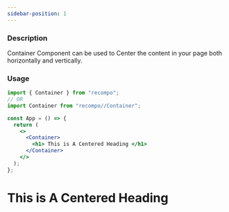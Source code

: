 ```yaml
---
sidebar-position: 1
---
```



### Description

Container Component can be used to Center the content in your page both horizontally and vertically.

### Usage

```jsx
import { Container } from "recompo";
// OR
import Container from "recompo//Container";

const App = () => {
  return (
    <>
      <Container>
        <h1> This is A Centered Heading </h1>
      </Container>
    </>
  );
};
```

<Container>
  <h1> This is A Centered Heading </h1>
</Container>
